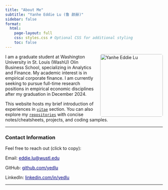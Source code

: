 ```yaml
---
title: "About Me"
subtitle: "Yanhe Eddie Lu (鲁 颜赫)"
sidebar: false
format:
  html:
    page-layout: full
    css: styles.css # Optional CSS for additional styling
    toc: false
---
```


<img src="profilepic.jpg" alt="Yanhe Eddie Lu" style="float: right; width: 200px; margin-left: 20px; border-radius: 5px;">

I am a graduate student at Washington University in St. Louis (WashU) Olin Business School, specializing in Analytics and Finance. My academic interest is in empirical corporate finance. I am currently seeking to pursue full-time research positions in empirical economic disciplines after my graduation in December 2024.

This website hosts my brief introduction of experiences in [`vitae`](cv.qmd) section. You can also explore my [`repositories`](repo/index.qmd) with concise notes/cheatsheets, projects, and coding samples.

---

### Contact Information
Feel free to reach out (click to copy):

Email:
<span onclick="copyToClipboard('eddie.lu@wustl.edu')" style="cursor: pointer; color: navy; text-decoration: underline;">
  eddie.lu@wustl.edu
</span>

GitHub:
<span onclick="copyToClipboard('https://github.com/yedlu')" style="cursor: pointer; color: navy; text-decoration: underline;">
  github.com/yedlu
</span>

LinkedIn:
<span onclick="copyToClipboard('https://linkedin.com/in/yedlu')" style="cursor: pointer; color: navy; text-decoration: underline;">
  linkedin.com/in/yedlu
</span>

---

<script>
function copyToClipboard(text) {
  navigator.clipboard.writeText(text).then(function() {
    alert('Copied: ' + text);
  }, function(err) {
    alert('Failed to copy: ' + err);
  });
}
</script>
